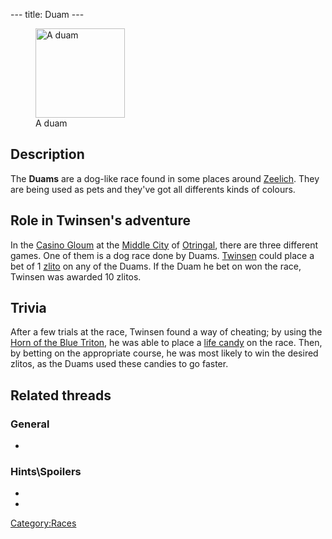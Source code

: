 ---
title: Duam
---

[[Image:DVDUAM.JPG|right|143px|thumb|A duam]]

==Description==
The '''Duams''' are a dog-like race found in some places around [[Zeelich]]. They are being used as pets and they've got all differents kinds of colours.

==Role in Twinsen's adventure==
In the [[Casino Gloum]] at the [[Middle City]] of [[Otringal]], there are three different games. One of them is a dog race done by Duams. [[Twinsen]] could place a bet of 1 [[zlito]] on any of the Duams. If the Duam he bet on won the race, Twinsen was awarded 10 zlitos.

==Trivia==
After a few trials at the race, Twinsen found a way of cheating; by using the [[Horn of the Blue Triton]], he was able to place a [[life candy]] on the race. Then, by betting on the appropriate course, he was most likely to win the desired zlitos, as the Duams used these candies to go faster.

==Related threads==
===General===
* {{thread|id=1969|title="A Duam" ???? WTF is that?}}

===Hints\Spoilers===
* {{thread|id=2522|title=Otringal Casino}}
* {{thread|id=2534|title=Dog races.}}

[[Category:Races]]